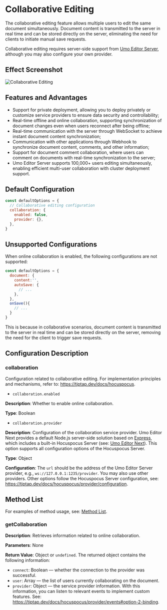 # Collaborative Editing

The collaborative editing feature allows multiple users to edit the same document simultaneously. Document content is transmitted to the server in real time and can be stored directly on the server, eliminating the need for clients to initiate manual save requests.

Collaborative editing requires server-side support from [Umo Editor Server](../server), although you may also configure your own provider.

## Effect Screenshot

![Collaborative Editing](/demos/collaboration-en.png)

## Features and Advantages

- Support for private deployment, allowing you to deploy privately or customize service providers to ensure data security and controllability;
- Real-time offline and online collaboration, supporting synchronization of document changes even when users reconnect after being offline;
- Real-time communication with the server through WebSocket to achieve instant document content synchronization;
- Communication with other applications through Webhook to synchronize document content, comments, and other information;
- Support for document comment collaboration, where users can comment on documents with real-time synchronization to the server;
- Umo Editor Server supports 100,000+ users editing simultaneously, enabling efficient multi-user collaboration with cluster deployment support.

## Default Configuration

```js
const defaultOptions = {
  // Collaborative editing configuration
  collaboration: {
    enabled: false,
    provider: {},
  },
}
```

## Unsupported Configurations

When online collaboration is enabled, the following configurations are not supported:

```js
const defaultOptions = {
  document: {
    content:'',
    autoSave: {
      // ...
    },
  },
  onSave(){
    // ...
  }
}
```

This is because in collaborative scenarios, document content is transmitted to the server in real time and can be stored directly on the server, removing the need for the client to trigger save requests.

## Configuration Description

### collaboration

Configuration related to collaborative editing. For implementation principles and mechanisms, refer to: https://tiptap.dev/docs/hocuspocus.

- `collaboration.enabled`

**Description**: Whether to enable online collaboration.

**Type**: Boolean

- `collaboration.provider`

**Description**: Configuration of the collaboration service provider. Umo Editor Next provides a default Node.js server-side solution based on [Express](https://expressjs.com/?hl=en), which includes a built-in Hocuspocus Server (see: [Umo Editor Next](../server)). This option supports all configuration options of the Hocuspocus Server.

**Type**: Object

**Configuration**: The `url` should be the address of the Umo Editor Server provider, e.g., `ws://127.0.0.1:1235/provider`. You may also use other providers. Other options follow the Hocuspocus Server configuration, see: https://tiptap.dev/docs/hocuspocus/provider/configuration.

## Method List

For examples of method usage, see: [Method List](../methods).

### getCollaboration

**Description**: Retrieves information related to online collaboration.

**Parameters**: None

**Return Value**: Object or `undefined`. The returned object contains the following information:
- `connect`: Boolean — whether the connection to the provider was successful.
- `user`: Array — the list of users currently collaborating on the document.
- `provider`: Object — the service provider information. With this information, you can listen to relevant events to implement custom features. See: https://tiptap.dev/docs/hocuspocus/provider/events#option-2-binding.
